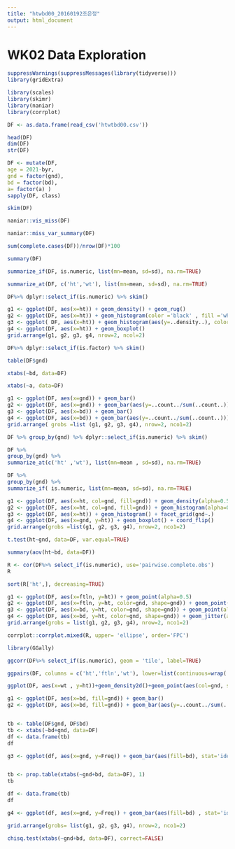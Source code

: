 ---
title: "htwbd00_20160192조은정"
output: html_document
---
# WK02 Data Exploration


```{R}


suppressWarnings(suppressMessages(library(tidyverse)))
library(gridExtra)
```

```{R}
library(scales)
library(skimr)
library(naniar)
library(corrplot)
```

```{R}
DF <- as.data.frame(read_csv('htwtbd00.csv'))
```

```{R}
head(DF)
dim(DF)
str(DF)
```

```{R}
DF <- mutate(DF,
age = 2021-byr,
gnd = factor(gnd),
bd = factor(bd),
a= factor(a) )
sapply(DF, class)
```

```{R}
skim(DF)
```

```{R}
naniar::vis_miss(DF)
```

```{R}
naniar::miss_var_summary(DF)
```

```{R}
sum(complete.cases(DF))/nrow(DF)*100
```

```{R}
summary(DF)
```
```{R}
summarize_if(DF, is.numeric, list(mn=mean, sd=sd), na.rm=TRUE)
```


```{R}
summarize_at(DF, c('ht','wt'), list(mn=mean, sd=sd), na.rm=TRUE)
```

```{R}
DF%>% dplyr::select_if(is.numeric) %>% skim()
```

```{R}
g1 <- ggplot(DF, aes(x=ht)) + geom_density() + geom_rug()
g2 <- ggplot(DF, aes(x=ht)) + geom_histogram(color ='black' , fill ='white')
g3 <- ggplot( DF, aes(x=ht)) + geom_histogram(aes(y=..density..), color='black', fill ='white') + geom_density(alpha=0.2, fill= '#FF6666') + geom_rug()
g4 <- ggplot(DF, aes(x=ht)) + geom_boxplot() 
grid.arrange(g1, g2, g3, g4, nrow=2, ncol=2)
```

```{R}
DF%>% dplyr::select_if(is.factor) %>% skim()
```

```{R}
table(DF$gnd)
```

```{R}
xtabs(~bd, data=DF)
```

```{R}
xtabs(~a, data=DF)
```

```{R}
g1 <- ggplot(DF, aes(x=gnd)) + geom_bar() 
g2 <- ggplot(DF, aes(x=gnd)) + geom_bar(aes(y=..count../sum(..count..))) + scale_y_continuous( labels=percent) 
g3 <- ggplot(DF, aes(x=bd)) + geom_bar() 
g4 <- ggplot(DF, aes(x=bd)) + geom_bar(aes(y=..count../sum(..count..))) + scale_y_continuous( labels=percent) 
grid.arrange( grobs =list (g1, g2, g3, g4), nrow=2, nco1=2)
```

```{R}
DF %>% group_by(gnd) %>% dplyr::select_if(is.numeric) %>% skim()
```

```{R}
DF %>%
group_by(gnd) %>%
summarize_at(c('ht' ,'wt'), list(mn=mean , sd=sd), na.rm=TRUE)

```

```{R}
DF %>%
group_by(gnd) %>%
summarize_if( is.numeric, list(mn=mean, sd=sd), na.rm=TRUE)

```

```{R}
g1 <- ggplot(DF, aes(x=ht, col=gnd, fill=gnd)) + geom_density(alpha=0.5) 
g2 <- ggplot(DF, aes(x=ht, col=gnd, fill=gnd)) + geom_histogram(alpha=0.5) 
g3 <- ggplot(DF, aes(x=ht)) + geom_histogram() + facet_grid(gnd~.)
g4 <- ggplot(DF, aes(x=gnd, y=ht)) + geom_boxplot() + coord_flip()
grid.arrange(grobs =list(g1, g2, g3, g4), nrow=2, nco1=2)

```

```{R}
t.test(ht~gnd, data=DF, var.equal=TRUE)
```

```{R}
summary(aov(ht~bd, data=DF))
```

```{R}
R <- cor(DF%>% select_if(is.numeric), use='pairwise.complete.obs')
R

```

```{R}
sort(R['ht',], decreasing=TRUE)
```

```{R}
g1 <- ggplot(DF, aes(x=ftln, y=ht)) + geom_point(alpha=0.5)
g2 <- ggplot(DF, aes(x=ftln, y=ht, color=gnd, shape=gnd)) + geom_point(alpha=0.5) 
g3 <- ggplot(DF, aes(x=bd, y=ht, color=gnd, shape=gnd)) + geom_point(alpha=0.5) 
g4 <- ggplot(DF, aes(x=bd, y=ht, color=gnd, shape=gnd)) + geom_jitter(alpha=0.5) 
grid.arrange(grobs = list(g1, g2, g3, g4), nrow=2, nco1=2)

```

```{R}
corrplot::corrplot.mixed(R, upper= 'ellipse', order='FPC')	
```


```{R}
library(GGally) 
```

```{R}
ggcorr(DF%>% select_if(is.numeric), geom = 'tile', label=TRUE)

```

```{R}
ggpairs(DF, columns = c('ht','ftln','wt'), lower=list(continuous=wrap('points', alpha=0.05, col ='blue' )), diag =list(continuous='barDiag'))
```

```{R}
ggplot(DF, aes(x=wt , y=ht))+geom_density2d()+geom_point(aes(col=gnd, shape=gnd))
```

```{R}
g1 <- ggplot(DF, aes(x=bd, fill=gnd)) + geom_bar()
g2 <- ggplot(DF, aes(x=bd, fill=gnd)) + geom_bar(aes(y=..count../sum(..count..)))


tb <- table(DF$gnd, DF$bd)
tb <- xtabs(~bd+gnd, data=DF) 
df <- data.frame(tb)
df

```

```{R}
g3 <- ggplot(df, aes(x=gnd, y=Freq)) + geom_bar(aes(fill=bd), stat='identity')


tb <- prop.table(xtabs(~gnd+bd, data=DF), 1)
tb

```

```{R}
df <- data.frame(tb) 
df
```

```{R}
g4 <- ggplot(df, aes(x=gnd, y=Freq)) + geom_bar(aes(fill=bd) , stat='identity')

grid.arrange(grobs= list(g1, g2, g3, g4), nrow=2, nco1=2)

```

```{R}
chisq.test(xtabs(~gnd+bd, data=DF), correct=FALSE)
```



